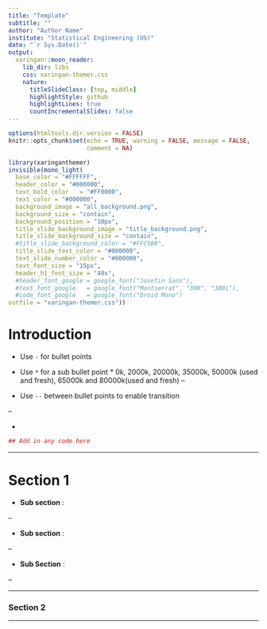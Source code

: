 ```yaml
---
title: "Template"
subtitle: ""
author: "Author Name"
institute: "Statistical Engineering (US)"
date: "`r Sys.Date()`"
output:
  xaringan::moon_reader:
    lib_dir: libs
    css: xaringan-themer.css
    nature:
      titleSlideClass: [top, middle]
      highlightStyle: github
      highlightLines: true
      countIncrementalSlides: false
---
```



<style> 
.title-slide {
  color: #000000;
  font-size: 1.4em;
}

.title-slide h1{
  color: #000000;
  font-size: 1.2m;
}

.title-slide h2{
  color: #000000;
  font-size: 0.8em;
}

.title-slide h3{
  color: #000000;
  font-size: 1em;
}
</style>

```r
options(htmltools.dir.version = FALSE)
knitr::opts_chunk$set(echo = TRUE, warning = FALSE, message = FALSE, 
                      comment = NA) 
```

```r
library(xaringanthemer)
invisible(mono_light(
  base_color = "#FFFFFF",
  header_color = "#000000",
  text_bold_color	= "#FF0000",
  text_color = "#000000",
  background_image = "all_background.png",
  background_size = "contain",
  background_position = "10px",
  title_slide_background_image = "title_background.png",
  title_slide_background_size = "contain",
  #title_slide_background_color	= "#FFC500",
  title_slide_text_color = "#000000",
  text_slide_number_color = "#000000",
  text_font_size = "15px",
  header_h1_font_size = "40x",
  #header_font_google = google_font("Josefin Sans"),
  #text_font_google   = google_font("Montserrat", "300", "300i"),
  #code_font_google   = google_font("Droid Mono")
outfile = "xaringan-themer.css"))
```


# Introduction  

- Use `-` for bullet points 

-    Use `*` for a sub bullet point 
    * 0k, 2000k, 20000k, 35000k, 50000k (used and fresh), 65000k and 80000k(used and fresh) 
--

-   Use `--` between bullet points to enable transition  

--

- 



```r
## Add in any code here 
```



---

# Section 1    



- **Sub section ** : 

--

- **Sub section** :   

--

- **Sub Section** :  

--


---

### Section 2   




---
